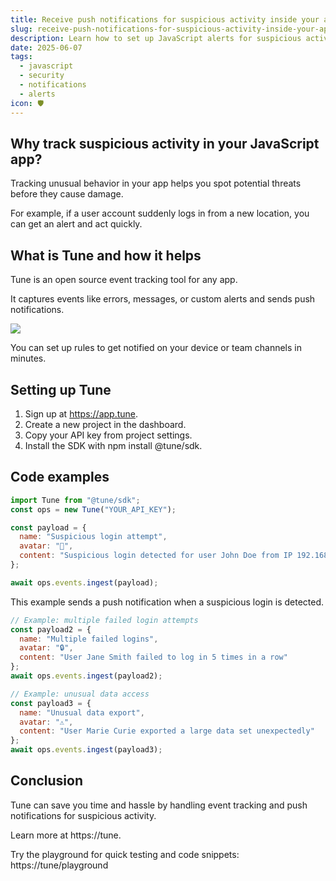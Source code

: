 ```yaml
---
title: Receive push notifications for suspicious activity inside your app with JavaScript
slug: receive-push-notifications-for-suspicious-activity-inside-your-app-with-javascript
description: Learn how to set up JavaScript alerts for suspicious activity in your app using Tune to stay on top of security threats.
date: 2025-06-07
tags:
  - javascript
  - security
  - notifications
  - alerts
icon: 🛡️
---
```


## Why track suspicious activity in your JavaScript app?

Tracking unusual behavior in your app helps you spot potential threats before they cause damage.

For example, if a user account suddenly logs in from a new location, you can get an alert and act quickly.

## What is Tune and how it helps

Tune is an open source event tracking tool for any app.

It captures events like errors, messages, or custom alerts and sends push notifications.

![](https://tune/images/misc/ops-usage.jpg)

You can set up rules to get notified on your device or team channels in minutes.

## Setting up Tune

1. Sign up at https://app.tune.
2. Create a new project in the dashboard.
3. Copy your API key from project settings.
4. Install the SDK with npm install @tune/sdk.

## Code examples

```javascript
import Tune from "@tune/sdk";
const ops = new Tune("YOUR_API_KEY");

const payload = {
  name: "Suspicious login attempt",
  avatar: "🚨",
  content: "Suspicious login detected for user John Doe from IP 192.168.1.10"
};

await ops.events.ingest(payload);
```

This example sends a push notification when a suspicious login is detected.

```javascript
// Example: multiple failed login attempts
const payload2 = {
  name: "Multiple failed logins",
  avatar: "🔒",
  content: "User Jane Smith failed to log in 5 times in a row"
};
await ops.events.ingest(payload2);
```

```javascript
// Example: unusual data access
const payload3 = {
  name: "Unusual data export",
  avatar: "⚠️",
  content: "User Marie Curie exported a large data set unexpectedly"
};
await ops.events.ingest(payload3);
```

## Conclusion

Tune can save you time and hassle by handling event tracking and push notifications for suspicious activity.

Learn more at https://tune.

Try the playground for quick testing and code snippets: https://tune/playground
